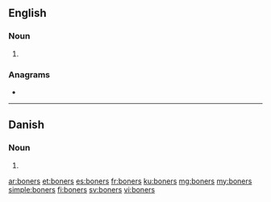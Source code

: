 {{also|böners}}
==English==

===Noun===
{{head|en|noun plural form}}

# {{plural of|boner|lang=en}}

===Anagrams===
* {{l|en|bonser}}

----

==Danish==

===Noun===
{{head|da|noun form|g=c}}

# {{genitive plural indefinite of|bon|lang=da}}

[[ar:boners]]
[[et:boners]]
[[es:boners]]
[[fr:boners]]
[[ku:boners]]
[[mg:boners]]
[[my:boners]]
[[simple:boners]]
[[fi:boners]]
[[sv:boners]]
[[vi:boners]]